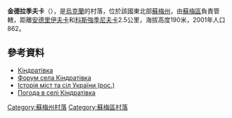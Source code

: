 {{coord|51|8|40|N|34|45|58|E|scale:100000|display=title}}

'''金德拉季夫卡'''（{{lang-uk|Кіндратівка}}），是[[烏克蘭|烏克蘭]]的村落，位於該國東北部[[蘇梅州|蘇梅州]]，由[[蘇梅區|蘇梅區]]負責管轄，距離[[安德里伊夫卡_(蘇梅區)|安德里伊夫卡]]和[[科斯強季尼夫卡_(蘇梅州)|科斯強季尼夫卡]]2.5公里，海拔高度190米，2001年人口862。

==參考資料==
*[http://w1.c1.rada.gov.ua/pls/z7502/A005?rdat1=13.12.2011&rf7571=30182 Кіндратівка]{{dead link|date=2018年4月 |bot=InternetArchiveBot |fix-attempted=yes }}
*[http://1ua.com.ua/c29032 Форум села Кіндратівка] {{Wayback|url=http://1ua.com.ua/c29032 |date=20160811113505 }}
* [https://web.archive.org/web/20120116172448/http://www.igsu.org.ua/Sumskaja.obl/Sumskij.rajon/Kondratovka.html Історія міст та сіл України (рос.)]
* [http://weather.in.ua/ua/symskaja/10557 Погода в селі Кіндратівка] {{Wayback|url=http://weather.in.ua/ua/symskaja/10557 |date=20111219211019 }}

{{DEFAULTSORT:Кіндратівка}}
[[Category:蘇梅州村落|Category:蘇梅州村落]]
[[Category:蘇梅區村落|Category:蘇梅區村落]]


{{Sumy-geo-stub}}